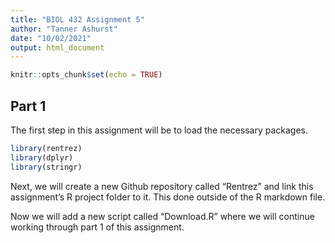 ```yaml
---
title: "BIOL 432 Assignment 5"
author: "Tanner Ashurst"
date: "10/02/2021"
output: html_document
---
```


```r
knitr::opts_chunk$set(echo = TRUE)
```

##  **Part 1**

The first step in this assignment will be to load the necessary packages.

```r
library(rentrez)
library(dplyr)
library(stringr)
```
Next, we will create a new Github repository called "Rentrez" and link this assignment's R project folder to it. This done outside of the R markdown file.

Now we will add a new script called "Download.R" where we will continue working through part 1 of this assignment.
